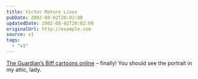 ```yaml
---
title: Victor Mature Lives
pubDate: 2002-08-02T20:02:08
updatedDate: 2002-08-02T20:02:08
originalUrl: http://example.com
source: v1
tags:
  - "v1"
---
```


[The Guardian&#8217;s Biff cartoons online][1] &#8211; finally! You should see the portrait in my attic, lady.

[1]: http://www.biffonline.co.uk/ "The Guardian's Biff cartoons online"
